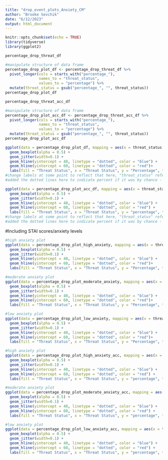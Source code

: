 ```yaml
---
title: "drop_event_plots_Anxiety_CM"
author: "Brooke Sevchik"
date: "6/12/2023"
output: html_document
---
```


```r
knitr::opts_chunk$set(echo = TRUE)
library(tidyverse)
library(ggplot2)
```

```r
percentage_drop_threat_df

#manipulate structure of data frame
percentage_drop_plot_df <- percentage_drop_threat_df %>%
  pivot_longer(cols = starts_with("percentage_"),
               names_to = "threat_status",
               values_to = "percentage") %>%
  mutate(threat_status = gsub("percentage_", "", threat_status))
percentage_drop_plot_df
```
```r
percentage_drop_threat_acc_df

#manipulate structure of data frame
percentage_drop_plot_acc_df <- percentage_drop_threat_acc_df %>%
  pivot_longer(cols = starts_with("percentage_"),
               names_to = "threat_status",
               values_to = "percentage") %>%
  mutate(threat_status = gsub("percentage_", "", threat_status))
percentage_drop_plot_acc_df
```




```r
ggplot(data = percentage_drop_plot_df, mapping = aes(x = threat_status, y = percentage, fill = threat_status)) +
  geom_boxplot(alpha = 0.5) +
  geom_jitter(width=0.1) +
  geom_hline(yintercept = 40, linetype = "dotted", color = "blue") +
  geom_hline(yintercept = 60, linetype = "dotted", color = "red")+
  labs(fill = "Threat Status", x = "Threat Status", y = "Percentage", title = "% that Subject Selected Threat vs. Neutral Images on Their First Drag and Drop")
#change labels at some point to reflect that here, "threat_status" refers to which type of image the participant selected first to drag & drop, and "percentage" refers to the percent, for each subject, that out of how many trials it took them to complete the task, on the first attempt the first image they chose to drag & drop was a threat versus a neutral image
#added the dotted lines here to indicate percent if it was by chance - so 60% for neutral (red dotted line), 40% for threat (blue dotted line)
```


```r
ggplot(data = percentage_drop_plot_acc_df, mapping = aes(x = threat_status, y = percentage, fill = threat_status)) +
  geom_boxplot(alpha = 0.5) +
  geom_jitter(width=0.1) +
  geom_hline(yintercept = 40, linetype = "dotted", color = "blue") +
  geom_hline(yintercept = 60, linetype = "dotted", color = "red") +
  labs(fill = "Threat Status", x = "Threat Status", y = "percentage", title = "% Subject Selected Threat vs. Neutral Image on First ACCURATE Drag & Drop")
#change labels at some point to reflect that here, "threat_status" refers to which type of image the participant selected first to drag & drop, and "percentage" refers to the percent, for each subject, that out of how many trials it took them to complete the task, on the first attempt the first image they chose to drag & drop was a threat versus a neutral image
#added the dotted lines here to indicate percent if it was by chance - so 60% for neutral (red dotted line), 40% for threat (blue dotted line)
```

#Including STAI scores/anxiety levels


```r
#high anxiety plot
ggplot(data = percentage_drop_plot_high_anxiety, mapping = aes(x = threat_status, y = percentage, fill = threat_status)) +
  geom_boxplot(alpha = 0.5) +
  geom_jitter(width=0.1) +
  geom_hline(yintercept = 40, linetype = "dotted", color = "blue") +
  geom_hline(yintercept = 60, linetype = "dotted", color = "red")+
  labs(fill = "Threat Status", x = "Threat Status", y = "Percentage", title = "% High Anxiety Subject Selected Threat vs. Neutral Images on First Drag and Drop")

#moderate anxiety plot
ggplot(data = percentage_drop_plot_moderate_anxiety, mapping = aes(x = threat_status, y = percentage, fill = threat_status)) +
  geom_boxplot(alpha = 0.5) +
  geom_jitter(width=0.1) +
  geom_hline(yintercept = 40, linetype = "dotted", color = "blue") +
  geom_hline(yintercept = 60, linetype = "dotted", color = "red")+
  labs(fill = "Threat Status", x = "Threat Status", y = "Percentage", title = "% Moderate Anxiety Subject Selected Threat vs. Neutral Images on First Drag and Drop")

#low anxiety plot
ggplot(data = percentage_drop_plot_low_anxiety, mapping = aes(x = threat_status, y = percentage, fill = threat_status)) +
  geom_boxplot(alpha = 0.5) +
  geom_jitter(width=0.1) +
  geom_hline(yintercept = 40, linetype = "dotted", color = "blue") +
  geom_hline(yintercept = 60, linetype = "dotted", color = "red")+
  labs(fill = "Threat Status", x = "Threat Status", y = "Percentage", title = "% Low Anxiety Subject Selected Threat vs. Neutral Images on First Drag and Drop")
```


```r
#high anxiety plot
ggplot(data = percentage_drop_plot_high_anxiety_acc, mapping = aes(x = threat_status, y = percentage, fill = threat_status)) +
  geom_boxplot(alpha = 0.5) +
  geom_jitter(width=0.1) +
  geom_hline(yintercept = 40, linetype = "dotted", color = "blue") +
  geom_hline(yintercept = 60, linetype = "dotted", color = "red") +
  labs(fill = "Threat Status", x = "Threat Status", y = "percentage", title = "% High Anxiety Subject Selected Threat vs. Neutral Image on 1st ACCURATE Drop")

#moderate anxiety plot
ggplot(data = percentage_drop_plot_moderate_anxiety_acc, mapping = aes(x = threat_status, y = percentage, fill = threat_status)) +
  geom_boxplot(alpha = 0.5) +
  geom_jitter(width=0.1) +
  geom_hline(yintercept = 40, linetype = "dotted", color = "blue") +
  geom_hline(yintercept = 60, linetype = "dotted", color = "red") +
  labs(fill = "Threat Status", x = "Threat Status", y = "percentage", title = "% Moderate Anxiety Subject Selected Threat vs. Neutral Image on 1st ACCURATE Drop")

#low anxiety plot
ggplot(data = percentage_drop_plot_low_anxiety_acc, mapping = aes(x = threat_status, y = percentage, fill = threat_status)) +
  geom_boxplot(alpha = 0.5) +
  geom_jitter(width=0.1) +
  geom_hline(yintercept = 40, linetype = "dotted", color = "blue") +
  geom_hline(yintercept = 60, linetype = "dotted", color = "red") +
  labs(fill = "Threat Status", x = "Threat Status", y = "percentage", title = "% Low Anxiety Subject Selected Threat vs. Neutral Image on 1st ACCURATE Drop")

```


